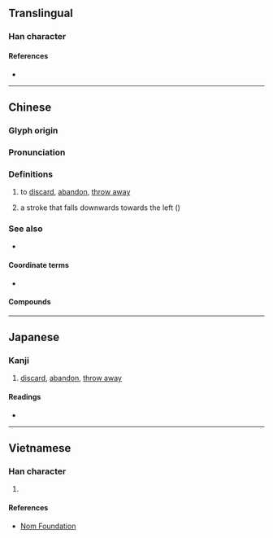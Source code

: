 {{character info/new}}
==Translingual==

===Han character===
{{Han char|rn=64|rad=手|as=12|sn=15|four=58040|canj=QFBK|ids=⿰扌敝}}

====References====
* {{Han ref|kx=0453.220|dkj=12678|dj=0803.050|hdz=31945.050|uh=6487|ud=25735|bh=BA4A|bd=47690}}

----

==Chinese==
{{zh-forms}}

===Glyph origin===
{{Han etym}}

===Pronunciation===
{{zh-pron
|m=piē,piě
|c=pit3
|mn=phiat/qz,tw,xm:phoat
|mn_note=phiat - literary; phoat - vernacular
|oc=y
|cat=v,n
}}

===Definitions===
{{zh-hanzi}}

# {{lb|zh|piē}} to [[discard]], [[abandon]], [[throw away]]
# {{lb|zh|piě|Chinese calligraphy}} a stroke that falls downwards towards the left ({{m|mul|㇒}})

===See also===
* {{zh-l|八字還沒一撇}}

====Coordinate terms====
* {{list:basic character strokes/zh}}

====Compounds====
{{zh-der|一撇|丟撇|乾撇下|假撇清|兩撇鬍|坡撇|左撇子|平撇|打撇|打水撇兒|披撇|拋撇|拿三撇四|撇下|撇假|撇呆打墮|撇呵|撇嘴|撇地|撇嵌|撇弔|撇強|撇打|撇抗|撇撒|撇杖兒|撇架子|撇棄|撇欠|撇油|撇油兒|撇清|撇演|撇漾|撇火石|撇然|撇罷|撇脫|撇蘭|撇賴|撇閃|撇開|撇風|撇齒拉嘴|擣虛撇抗|有撇斷|蘭葉撇}}

{{zh-cat|Calligraphy}}

----

==Japanese==

===Kanji===
{{ja-kanji|grade=|rs=手12}}

# [[discard]], [[abandon]], [[throw away]]

====Readings====
* {{ja-readings|on=[[へつ]] (hetsu), [[へち]] (hechi), [[へい]] (hei)|kun=[[ぬぐう]] (nuguu)}}

----

==Vietnamese==

===Han character===
{{vi-hantu|rs=手12|[[phét]], [[phết]], [[phệt]], [[phiết]]}}

# {{defn|lang=vi|sort=手12}}

====References====
* [http://nomfoundation.org/common/nom_details.php?codepoint=6487 Nom Foundation]